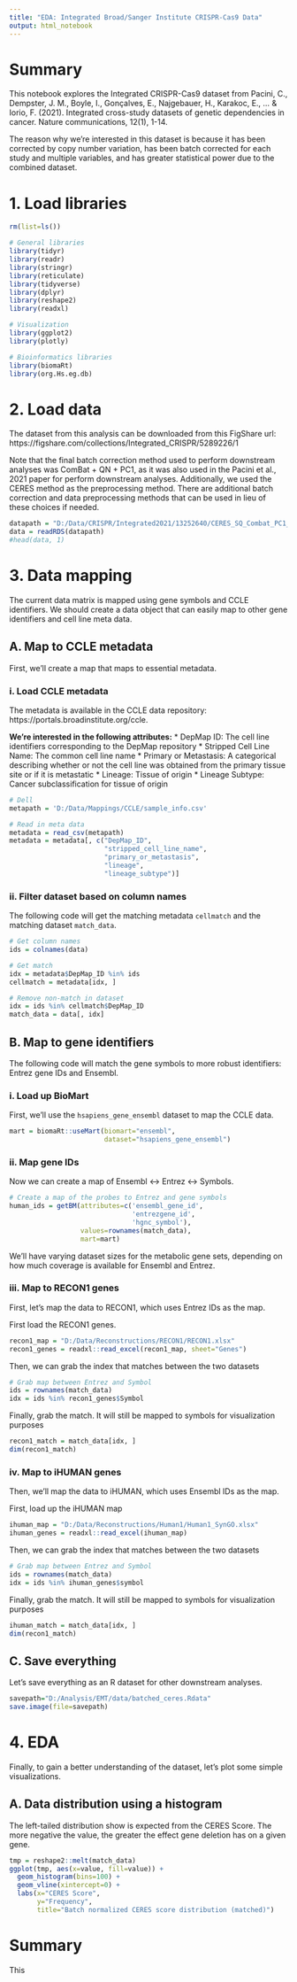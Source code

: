 ```yaml
---
title: "EDA: Integrated Broad/Sanger Institute CRISPR-Cas9 Data"
output: html_notebook
---
```


# Summary
This notebook explores the Integrated CRISPR-Cas9 dataset from Pacini, C., Dempster, J. M., Boyle, I., Gonçalves, E., Najgebauer, H., Karakoc, E., ... & Iorio, F. (2021). Integrated cross-study datasets of genetic dependencies in cancer. Nature communications, 12(1), 1-14.

The reason why we're interested in this dataset is because it has been corrected by copy number variation, has been batch corrected for each study and multiple variables, and has greater statistical power due to the combined dataset. 

# 1. Load libraries
```r
rm(list=ls())

# General libraries
library(tidyr)
library(readr)
library(stringr)
library(reticulate)
library(tidyverse)
library(dplyr)
library(reshape2)
library(readxl)

# Visualization
library(ggplot2)
library(plotly)

# Bioinformatics libraries
library(biomaRt)
library(org.Hs.eg.db)
```

# 2. Load data
The dataset from this analysis can be downloaded from this FigShare url: https://figshare.com/collections/Integrated_CRISPR/5289226/1

Note that the final batch correction method used to perform downstream analyses was ComBat + QN + PC1, as it was also used in the Pacini et al., 2021 paper for perform downstream analyses. Additionally, we used the CERES method as the preprocessing method. There are additional batch correction and data preprocessing methods that can be used in lieu of these choices if needed.

```r
datapath = "D:/Data/CRISPR/Integrated2021/13252640/CERES_SQ_Combat_PC1_All_merge_F.Rds"
data = readRDS(datapath)
#head(data, 1)
```

# 3. Data mapping
The current data matrix is mapped using gene symbols and CCLE identifiers. We should create a data object that can easily map to other gene identifiers and cell line meta data.

## A. Map to CCLE metadata
First, we'll create a map that maps to essential metadata.

### i. Load CCLE metadata
The metadata is available in the CCLE data repository: https://portals.broadinstitute.org/ccle.

**We're interested in the following attributes:**
  * DepMap ID: The cell line identifiers corresponding to the DepMap repository
  * Stripped Cell Line Name: The common cell line name
  * Primary or Metastasis: A categorical describing whether or not the cell line was obtained from the primary tissue site or if it is metastatic
  * Lineage: Tissue of origin
  * Lineage Subtype: Cancer subclassification for tissue of origin
  
```r
# Dell
metapath = 'D:/Data/Mappings/CCLE/sample_info.csv'

# Read in meta data
metadata = read_csv(metapath)
metadata = metadata[, c("DepMap_ID", 
                        "stripped_cell_line_name", 
                        "primary_or_metastasis",
                        "lineage",
                        "lineage_subtype")]
```

### ii. Filter dataset based on column names
The following code will get the matching metadata `cellmatch` and the matching dataset `match_data`.
```r
# Get column names
ids = colnames(data)

# Get match
idx = metadata$DepMap_ID %in% ids
cellmatch = metadata[idx, ]

# Remove non-match in dataset
idx = ids %in% cellmatch$DepMap_ID
match_data = data[, idx]
```

## B. Map to gene identifiers
The following code will match the gene symbols to more robust identifiers: Entrez gene IDs and Ensembl. 

### i. Load up BioMart
First, we'll use the `hsapiens_gene_ensembl` dataset to map the CCLE data.
```r
mart = biomaRt::useMart(biomart="ensembl", 
                        dataset="hsapiens_gene_ensembl")
```

### ii. Map gene IDs
Now we can create a map of Ensembl <-> Entrez <-> Symbols. 
```r
# Create a map of the probes to Entrez and gene symbols
human_ids = getBM(attributes=c('ensembl_gene_id',
                               'entrezgene_id',
                               'hgnc_symbol'), 
                  values=rownames(match_data),
                  mart=mart)
```

We'll have varying dataset sizes for the metabolic gene sets, depending on how much coverage is available for Ensembl and Entrez. 

### iii. Map to RECON1 genes
First, let's map the data to RECON1, which uses Entrez IDs as the map.

First load the RECON1 genes.
```r
recon1_map = "D:/Data/Reconstructions/RECON1/RECON1.xlsx"
recon1_genes = readxl::read_excel(recon1_map, sheet="Genes")
```

Then, we can grab the index that matches between the two datasets
```r
# Grab map between Entrez and Symbol
ids = rownames(match_data)
idx = ids %in% recon1_genes$Symbol
```

Finally, grab the match. It will still be mapped to symbols for visualization purposes
```r
recon1_match = match_data[idx, ]
dim(recon1_match)
```

### iv. Map to iHUMAN genes
Then, we'll map the data to iHUMAN, which uses Ensembl IDs as the map.

First, load up the iHUMAN map
```r
ihuman_map = "D:/Data/Reconstructions/Human1/Human1_SynGO.xlsx"
ihuman_genes = readxl::read_excel(ihuman_map)
```

Then, we can grab the index that matches between the two datasets
```r
# Grab map between Entrez and Symbol
ids = rownames(match_data)
idx = ids %in% ihuman_genes$symbol
```

Finally, grab the match. It will still be mapped to symbols for visualization purposes
```r
ihuman_match = match_data[idx, ]
dim(recon1_match)
```

## C. Save everything
Let's save everything as an R dataset for other downstream analyses.
```r
savepath="D:/Analysis/EMT/data/batched_ceres.Rdata"
save.image(file=savepath)
```


# 4. EDA
Finally, to gain a better understanding of the dataset, let's plot some simple visualizations.

## A. Data distribution using a histogram
The left-tailed distribution show is expected from the CERES Score. The more negative the value, the greater the effect gene deletion has on a given gene. 

```r
tmp = reshape2::melt(match_data)
ggplot(tmp, aes(x=value, fill=value)) +
  geom_histogram(bins=100) +
  geom_vline(xintercept=0) +
  labs(x="CERES Score", 
       y="Frequency", 
       title="Batch normalized CERES score distribution (matched)")
```

# Summary
This 